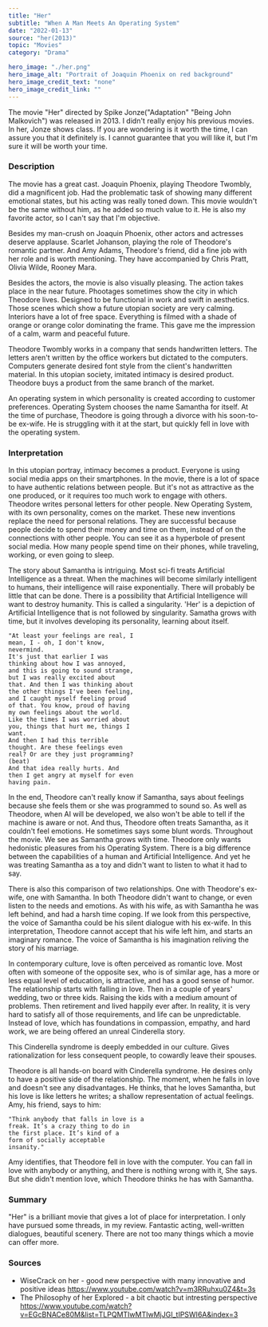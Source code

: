 ---
title: "Her"
subtitle: "When A Man Meets An Operating System"
date: "2022-01-13"
source: "her(2013)"
topic: "Movies"
category: "Drama"

hero_image: "./her.png"
hero_image_alt: "Portrait of Joaquin Phoenix on red background"
hero_image_credit_text: "none"
hero_image_credit_link: ""
---

The movie "Her" directed by Spike Jonze("Adaptation" "Being John Malkovich") was released in 2013. I didn't really enjoy his previous movies. In her, Jonze shows class. If you are wondering is it worth the time, I can assure you that it definitely is. I cannot guarantee that you will like it, but I'm sure it will be worth your time.


### Description 

The movie has a great cast. Joaquin Phoenix, playing Theodore Twombly, did a magnificent job. Had the problematic task of showing many different emotional states, but his acting was really toned down. This movie wouldn't be the same without him, as he added so much value to it. He is also my favorite actor, so I can't say that I'm objective.

Besides my man-crush on Joaquin Phoenix, other actors and actresses deserve applause. Scarlet Johanson, playing the role of Theodore's romantic partner. And Amy Adams, Theodore's friend, did a fine job with her role and is worth mentioning. They have accompanied by Chris Pratt, Olivia Wilde, Rooney Mara.  

Besides the actors, the movie is also visually pleasing. The action takes place in the near future. Phootages sometimes show the city in which Theodore lives. Designed to be functional in work and swift in aesthetics. Those scenes which show a future utopian society are very calming. Interiors have a lot of free space. Everything is filmed with a shade of orange or orange color dominating the frame. This gave me the impression of a calm, warm and peaceful future.

Theodore Twombly works in a company that sends handwritten letters. The letters aren't written by the office workers but dictated to the computers. Computers generate desired font style from the client's handwritten material. In this utopian society, imitated intimacy is desired product. Theodore buys a product from the same branch of the market. 

An operating system in which personality is created according to customer preferences. Operating System chooses the name Samantha for itself. At the time of purchase, Theodore is going through a divorce with his soon-to-be ex-wife. He is struggling with it at the start, 
but quickly fell in love with the operating system.

### Interpretation 

In this utopian portray, intimacy becomes a product. Everyone is using social media apps on their smartphones. In the movie, there is a lot of space to have authentic relations between people. But it's not as attractive as the one produced, or it requires too much work to engage with others. Theodore writes personal letters for other people. New Operating System, with its own personality, comes on the market. These new inventions replace the need for personal relations. They are successful because people decide to spend their money and time on them, instead of on the connections with other people. You can see it as a hyperbole of present social media. How many people spend time 
on their phones, while traveling, working, or even going to sleep.

The story about Samantha is intriguing. Most sci-fi treats Artificial Intelligence as a threat. When the machines will become similarly intelligent to humans, their intelligence will raise exponentially. There will probably be little that can be done. There is a possibility 
that Artificial Intelligence will want to destroy humanity. This is called a singularity. 'Her' is a depiction of Artificial Intelligence that is not followed by singularity. Samatha grows with time, but it involves developing its personality, learning about itself.

    "At least your feelings are real, I
    mean, I - oh, I don't know,
    nevermind.
    It's just that earlier I was
    thinking about how I was annoyed,
    and this is going to sound strange,
    but I was really excited about
    that. And then I was thinking about
    the other things I've been feeling,
    and I caught myself feeling proud
    of that. You know, proud of having
    my own feelings about the world.
    Like the times I was worried about
    you, things that hurt me, things I
    want.
    And then I had this terrible
    thought. Are these feelings even
    real? Or are they just programming?
    (beat)
    And that idea really hurts. And
    then I get angry at myself for even
    having pain.

In the end, Theodore can't really know if Samantha, says about feelings because she feels them or she was programmed to sound so. As well as Theodore, when AI will be developed, we also won't be able to tell if the machine is aware or not. And thus, Theodore often treats Samantha, as it couldn't feel emotions. He sometimes says some blunt words. Throughout the movie. We see as Samantha grows with time. Theodore only wants hedonistic pleasures from his Operating System. There is a big difference between the capabilities of a human and Artificial Intelligence. And yet he was treating Samantha as a toy and didn't want to listen to what it had to say.

There is also this comparison of two relationships. One with Theodore's ex-wife, one with Samantha. In both Theodore didn't want to change, or even listen to the needs and emotions. As with his wife, as with Samantha he was left behind, and had a harsh time coping. If we look from this perspective, the voice of Samantha could be his silent dialogue with his ex-wife. In this interpretation, Theodore cannot accept that his wife left him, and starts an imaginary romance. The voice of Samantha is his imagination reliving the story of his marriage. 

In contemporary culture, love is often perceived as romantic love. Most often with someone of the opposite sex, who is of similar age, has a more or less equal level of education, is attractive, and has a good sense of humor. The relationship starts with falling in love. Then in a couple of years' wedding, two or three kids. Raising the kids with a medium amount of problems. Then retirement and lived happily ever after. In reality, it is very hard to satisfy all of those requirements, and life can be unpredictable. Instead of love, which has foundations in compassion, empathy, and hard work, we are being offered an unreal Cinderella story. 

This Cinderella syndrome is deeply embedded in our culture. Gives rationalization for less consequent people, to cowardly leave their spouses. 

Theodore is all hands-on board with Cinderella syndrome. He desires only to have a positive side of the relationship. The moment, when he falls in love and doesn't see any disadvantages. He thinks, that he loves Samantha, but his love is like letters he writes; a shallow representation of actual feelings. Amy, his friend, says to him:

    "Think anybody that falls in love is a
    freak. It’s a crazy thing to do in
    the first place. It’s kind of a
    form of socially acceptable
    insanity."

Amy identifies, that Theodore fell in love with the computer. You can fall in love with anybody or anything, and there is nothing wrong with it, She says. But she didn't mention love, which Theodore thinks he has with Samantha. 

### Summary

"Her" is a brilliant movie that gives a lot of place for interpretation. I only have pursued some threads, in my review.
Fantastic acting, well-written dialogues, beautiful scenery. There are not too many things which a movie can offer more.




### Sources

- WiseCrack on her - good new perspective with many innovative and positive ideas
https://www.youtube.com/watch?v=m3RRuhxu0Z4&t=3s
- The Philosophy of her Explored  - a bit chaotic but intresting perspective 
https://www.youtube.com/watch?v=EGcBNACe80M&list=TLPQMTIwMTIwMjJGI_tIPSWI6A&index=3
